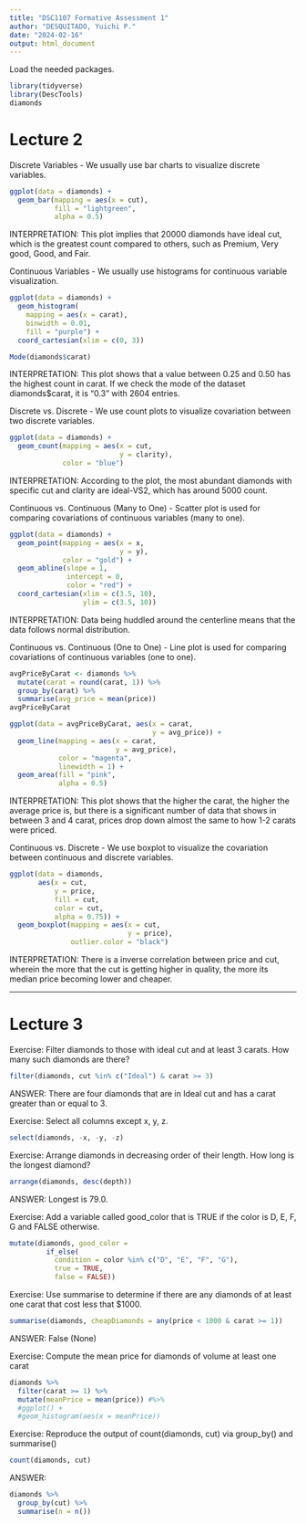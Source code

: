 ---
title: "DSC1107 Formative Assessment 1"
author: "DESQUITADO, Yuichi P."
date: "2024-02-16"
output: html_document
---

Load the needed packages.

```{r}
library(tidyverse)
library(DescTools)
diamonds
```

# **Lecture 2**

Discrete Variables - We usually use bar charts to visualize discrete variables.

```{r}
ggplot(data = diamonds) +
  geom_bar(mapping = aes(x = cut),
           fill = "lightgreen",
           alpha = 0.5)
```

INTERPRETATION: This plot implies that 20000 diamonds have ideal cut, which is the greatest count compared to others, such as Premium, Very good, Good, and Fair.


Continuous Variables - We usually use histograms for continuous variable visualization.

```{r}
ggplot(data = diamonds) +
  geom_histogram(
    mapping = aes(x = carat),
    binwidth = 0.01,
    fill = "purple") +
  coord_cartesian(xlim = c(0, 3))

Mode(diamonds$carat)
```

INTERPRETATION: This plot shows that a value between 0.25 and 0.50 has the highest count in carat. If we check the mode of the dataset diamonds$carat, it is "0.3" with 2604 entries.

Discrete vs. Discrete - We use count plots to visualize covariation between two discrete variables.

```{r}
ggplot(data = diamonds) + 
  geom_count(mapping = aes(x = cut,
                           y = clarity),
             color = "blue")
```

INTERPRETATION: According to the plot, the most abundant diamonds with specific cut and clarity are ideal-VS2, which has around 5000 count.

Continuous vs. Continuous (Many to One) - Scatter plot is used for comparing covariations of continuous variables (many to one).

```{r}
ggplot(data = diamonds) +
  geom_point(mapping = aes(x = x,
                           y = y),
             color = "gold") +
  geom_abline(slope = 1,
              intercept = 0, 
              color = "red") + 
  coord_cartesian(xlim = c(3.5, 10), 
                  ylim = c(3.5, 10))
```

INTERPRETATION: Data being huddled around the centerline means that the data follows normal distribution.

Continuous vs. Continuous (One to One) - Line plot is used for comparing covariations of continuous variables (one to one).

```{r}
avgPriceByCarat <- diamonds %>%
  mutate(carat = round(carat, 1)) %>%
  group_by(carat) %>%
  summarise(avg_price = mean(price))
avgPriceByCarat

ggplot(data = avgPriceByCarat, aes(x = carat,
                                   y = avg_price)) + 
  geom_line(mapping = aes(x = carat,
                          y = avg_price),
            color = "magenta",
            linewidth = 1) +
  geom_area(fill = "pink",
            alpha = 0.5)
```

INTERPRETATION: This plot shows that the higher the carat, the higher the average price is, but there is a significant number of data that shows in between 3 and 4 carat, prices drop down almost the same to how 1-2 carats were priced.

Continuous vs. Discrete - We use boxplot to visualize the covariation between continuous and discrete variables.

```{r}
ggplot(data = diamonds,
       aes(x = cut,
           y = price,
           fill = cut,
           color = cut,
           alpha = 0.75)) +
  geom_boxplot(mapping = aes(x = cut,
                             y = price),
               outlier.color = "black")
```

INTERPRETATION: There is a inverse correlation between price and cut, wherein the more that the cut is getting higher in quality, the more its median price becoming lower and cheaper.

---

# **Lecture 3**

Exercise: Filter diamonds to those with ideal cut and at least 3 carats. How many such diamonds are there?

```{r}
filter(diamonds, cut %in% c("Ideal") & carat >= 3)
```

ANSWER: There are four diamonds that are in Ideal cut and has a carat greater than or equal to 3.

Exercise: Select all columns except x, y, z.

```{r}
select(diamonds, -x, -y, -z)
```

Exercise: Arrange diamonds in decreasing order of their length. How long is the longest diamond?

```{r}
arrange(diamonds, desc(depth))
```

ANSWER: Longest is 79.0.

Exercise: Add a variable called good_color that is TRUE if the color is D, E, F, G and FALSE otherwise.

```{r}
mutate(diamonds, good_color =
         if_else(
           condition = color %in% c("D", "E", "F", "G"),
           true = TRUE,
           false = FALSE))
```

Exercise: Use summarise to determine if there are any diamonds of at least one carat that cost less that $1000.

```{r}
summarise(diamonds, cheapDiamonds = any(price < 1000 & carat >= 1))
```

ANSWER: False (None)

Exercise: Compute the mean price for diamonds of volume at least one carat

```{r}
diamonds %>%
  filter(carat >= 1) %>%
  mutate(meanPrice = mean(price)) #%>%
  #ggplot() + 
  #geom_histogram(aes(x = meanPrice))
```

Exercise: Reproduce the output of count(diamonds, cut) via group_by() and summarise()

```{r}
count(diamonds, cut)
```
ANSWER:

```{r}
diamonds %>%
  group_by(cut) %>%
  summarise(n = n())
```